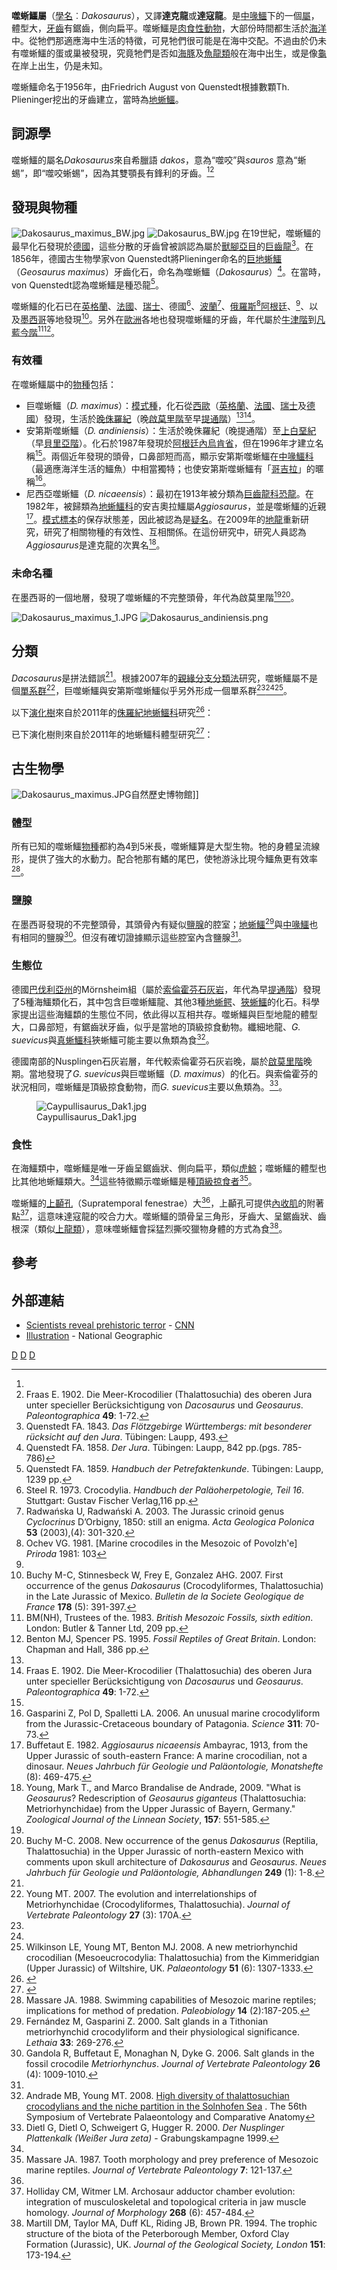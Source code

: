 {{Otheruses|subject=古生物的達克龍|other=[[樹脂|樹脂]]的達克龍|聚對苯二甲酸乙二酯}}
{{Automatic Taxobox
| taxon = Dakosaurus
| status = fossil
| fossil_range = {{Fossil range|157|137}}
| image = Dakosaurus2.jpg
| image_caption = 巨噬蜥鱷自海面躍起，企圖獵食兩隻[[翼龍類|翼龍類]]
| authority = [[Friedrich_August_von_Quenstedt|von Quenstedt]], 1856<ref name="Quenstedt, 1856">Quenstedt FA. 1856. ''Sonst und Jetzt: Populäre Vortäge über Geologie''. Tübingen: Laupp, 131.</ref>
| type_species = '''巨噬蜥鱷<br>''Dakosaurus maximus'''''
| type_species_authority = (Plieninger, 1846)
| subdivision_ranks = [[種|種]]
| subdivision =
*'''巨噬蜥鱷 ''D. maximus''''' <br><small>(Plieninger, 1846<ref name="Plieninger , 1846">Plieninger T. 1846. Prof. Dr. Th. Plieninger hielt nachstehenden vortrag über ein neues Sauriergenus und die Einreihung der Saurier mit flachen, schneidenden Zähnen in eine Familie. Pp. 148-154 in: ''Zweite Generalversammlung am 1. Mai 1846 zu Tübingen''. ''Württembergische naturwissenschaftliche Jahreshefte'' '''2''': 129-183.</ref>) von Quenstedt, 1856<ref name="Quenstedt, 1856"/></small>
*'''安第斯噬蜥鱷 ''D. andiniensis''''' <br><small>Vignaud & Gasparini, 1996<ref name="Vignaud & Gasparini, 1996">Vignaud P, Gasparini ZB. 1996. New ''Dakosaurus'' (Crocodylomorpha, Thalattosuchia) from the Upper Jurassic of Argentina. ''Comptes Rendus de l'Académie des Sciences, Paris, 2'' '''322''': 245-250.</ref></small>
*'''尼西亞噬蜥鱷 ''D. nicaeensis''''' <br><small>Ambayrac, 1913<ref name="Young&Andrade2009"/></small>

|synonyms =
*'''''Aggiosaurus''''' <small> Ambayrac, 1913</small>
*'''''Dacosaurus''''' <small> Sauvage, 1873 <ref name="Sauvage, 1873">Sauvage HE. 1873. Notes sur les reptiles, fossiles. ''Bulletin de la Société Géologiques de France, série 3'': 365-384.</ref></small>
}}

'''噬蜥鱷屬'''（[[學名|學名]]︰''Dakosaurus''），又譯'''達克龍'''或'''達寇龍'''。是[[地蜥鱷科|中喙鱷]]下的一個[[屬|屬]]，體型大，[[牙齒|牙齒]]有鋸齒，側向扁平。噬蜥鱷是[[肉食性|肉食性]][[動物|動物]]，大部份時間都生活於[[海洋|海洋]]中。從牠們那適應海中生活的特徵，可見牠們很可能是在海中交配。不過由於仍未有噬蜥鱷的蛋或巢被發現，究竟牠們是否如[[海豚|海豚]]及[[魚龍類|魚龍類]]般在海中出生，或是像[[龜|龜]]在岸上出生，仍是未知。

噬蜥鱷命名于1956年，由Friedrich August von Quenstedt根據數顆Th. Plieninger挖出的牙齒建立，當時為[[地龍_(爬蟲類)|地蜥鱷]]。

== 詞源學 ==
噬蜥鱷的屬名''Dakosaurus''來自希臘語 ''dakos''，意為“噬咬”與''sauros'' 意為“蜥蜴”，即“噬咬蜥蜴”，因為其雙顎長有鋒利的牙齒。<ref name="Steel, 1973"/><ref name="Fraas, 1902">Fraas E. 1902. Die Meer-Krocodilier (Thalattosuchia) des oberen Jura unter specieller Berücksichtigung von ''Dacosaurus'' und ''Geosaurus''. ''Paleontographica'' '''49''': 1-72.</ref> 

== 發現與物種 ==
[[File:Dakosaurus_maximus_BW.jpg|thumb]] 
[[File:Dakosaurus_BW.jpg|thumb]] 
在19世紀，噬蜥鱷的最早化石發現於[[德國|德國]]，這些分散的牙齒曾被誤認為屬於[[獸腳亞目|獸腳亞目]]的[[斑龍|巨齒龍]]<ref name="Quenstedt, 1843">Quenstedt FA. 1843. ''Das Flötzgebirge Württembergs: mit besonderer rücksicht auf den Jura''. Tübingen: Laupp, 493.</ref>。在1856年，德國古生物學家von Quenstedt將Plieninger命名的[[地龍|巨地蜥鱷]]（''Geosaurus maximus''）牙齒化石，命名為噬蜥鱷（''Dakosaurus''）<ref name="Quenstedt, 1858">Quenstedt FA. 1858. ''Der Jura''. Tübingen: Laupp, 842 pp.(pgs. 785-786)</ref>。在當時，von Quenstedt認為噬蜥鱷是種恐龍<ref name="Quenstedt, 1859">Quenstedt FA. 1859. ''Handbuch der Petrefaktenkunde''. Tübingen: Laupp, 1239 pp.</ref>。

噬蜥鱷的化石已在[[英格蘭|英格蘭]]、[[法國|法國]]、[[瑞士|瑞士]]、德國<ref name="Steel, 1973">Steel R. 1973. Crocodylia. ''Handbuch der Paläoherpetologie, Teil 16''. Stuttgart: Gustav Fischer Verlag,116 pp.</ref>、[[波蘭|波蘭]]<ref name="Radwańska & Radwański, 2003">Radwańska U, Radwański A. 2003. The Jurassic crinoid genus ''Cyclocrinus'' D’Orbigny, 1850: still an enigma. ''Acta Geologica Polonica'' '''53''' (2003),(4): 301-320.</ref>、[[俄羅斯|俄羅斯]]<ref name="Ochev, 1981">Ochev VG. 1981. [Marine crocodiles in the Mesozoic of Povolzh'e] ''Priroda'' 1981: 103</ref>[[阿根廷|阿根廷]]、<ref name="Vignaud & Gasparini, 1996"/>、以及[[墨西哥|墨西哥]]等地發現<ref name="Buchy''et al''., 2007">Buchy M-C, Stinnesbeck W, Frey E, Gonzalez AHG. 2007. First occurrence of the genus ''Dakosaurus'' (Crocodyliformes, Thalattosuchia) in the Late Jurassic of Mexico. ''Bulletin de la Societe Geologique de France'' '''178''' (5): 391-397.</ref>。另外在[[歐洲|歐洲]]各地也發現噬蜥鱷的牙齒，年代屬於[[牛津階|牛津階]]到[[凡藍今階|凡藍今階]]<ref name="BM(NH), 1993">BM(NH), Trustees of the. 1983. ''British Mesozoic Fossils, sixth edition''. London: Butler & Tanner Ltd, 209 pp.</ref><ref name="Benton & Spence, 1995">Benton MJ, Spencer PS. 1995. ''Fossil Reptiles of Great Britain''. London: Chapman and Hall, 386 pp.</ref>。

=== 有效種 ===
在噬蜥鱷屬中的[[物種|物種]]包括：
*巨噬蜥鱷（''D. maximus''）：[[模式種|模式種]]，化石從[[西歐|西歐]]（[[英格蘭|英格蘭]]、[[法國|法國]]、[[瑞士|瑞士]]及[[德國|德國]]）發現，生活於[[侏羅紀|晚侏羅紀]]（晚[[啟莫里階|啟莫里階]]至早[[提通階|提通階]]）<ref name="Steel, 1973"/><ref name="Fraas, 1902">Fraas E. 1902. Die Meer-Krocodilier (Thalattosuchia) des oberen Jura unter specieller Berücksichtigung von ''Dacosaurus'' und ''Geosaurus''. ''Paleontographica'' '''49''': 1-72.</ref>。
*安第斯噬蜥鱷（''D. andiniensis''）：生活於晚侏羅紀（晚提通階）至[[上白堊紀|上白堊紀]]（早[[貝里亞階|貝里亞階]]）。化石於1987年發現於[[阿根廷|阿根廷]][[內烏肯省|內烏肯省]]，但在1996年才建立名稱<ref name="Vignaud & Gasparini, 1996"/>。兩個近年發現的頭骨，口鼻部短而高，顯示安第斯噬蜥鱷在[[地蜥鱷科|中喙鱷科]]（最適應海洋生活的鱷魚）中相當獨特；也使安第斯噬蜥鱷有「[[哥吉拉|哥吉拉]]」的暱稱<ref name="Gasparini''et al''., 2006">Gasparini Z, Pol D, Spalletti LA. 2006. An unusual marine crocodyliform from the Jurassic-Cretaceous boundary of Patagonia. ''Science'' '''311''': 70-73.</ref>。
*尼西亞噬蜥鱷（''D. nicaeensis''）：最初在1913年被分類為[[斑龍科|巨齒龍科]][[恐龍|恐龍]]。在1982年，被歸類為[[地蜥鱷科|地蜥鱷科]]的安吉奧拉鱷屬''Aggiosaurus''，並是噬蜥鱷的近親<ref name="Buffetaut, 1982">Buffetaut E. 1982. ''Aggiosaurus nicaeensis'' Ambayrac, 1913, from the Upper Jurassic of south-eastern France: A marine crocodilian, not a dinosaur. ''Neues Jahrbuch für Geologie und Paläontologie, Monatshefte'' (8): 469-475.</ref>。[[模式標本|模式標本]]的保存狀態差，因此被認為是[[疑名|疑名]]。在2009年的[[地龍_(爬蟲類)|地龍]]重新研究，研究了相關物種的有效性、互相關係。在這份研究中，研究人員認為''Aggiosaurus''是達克龍的次異名<ref name="Young&Andrade2009">Young, Mark T., and Marco Brandalise de Andrade, 2009. "What is ''Geosaurus''? Redescription of ''Geosaurus giganteus'' (Thalattosuchia: Metriorhynchidae) from the Upper Jurassic of Bayern, Germany." ''Zoological Journal of the Linnean Society'', '''157''': 551-585.</ref>。

=== 未命名種 ===
在墨西哥的一個地層，發現了噬蜥鱷的不完整頭骨，年代為啟莫里階<ref name="Buchy''et al''., 2007"/><ref name="Buchy, 2008">Buchy M-C. 2008. New occurrence of the genus ''Dakosaurus'' (Reptilia, Thalattosuchia) in the Upper Jurassic of north-eastern Mexico with comments upon skull architecture of ''Dakosaurus'' and ''Geosaurus''. ''Neues Jahrbuch für Geologie und Paläontologie, Abhandlungen'' '''249''' (1): 1-8.</ref>。

[[File:Dakosaurus_maximus_1.JPG|thumb]]
[[File:Dakosaurus_andiniensis.png|thumb]]

== 分類 ==
''Dacosaurus''是拼法錯誤<ref name="Sauvage, 1873"/>。根據2007年的[[親緣分支分類法|親緣分支分類法]]研究，噬蜥鱷屬不是個[[單系群|單系群]]<ref name="Young, 2007">Young MT. 2007. The evolution and interrelationships of Metriorhynchidae (Crocodyliformes, Thalattosuchia). ''Journal of Vertebrate Paleontology'' '''27''' (3): 170A.</ref>，巨噬蜥鱷與安第斯噬蜥鱷似乎另外形成一個單系群<ref name="Gasparini''et al''., 2006"/><ref name="Young, 2007"/><ref name="Wilkinson et al., 2008">Wilkinson LE, Young MT, Benton MJ. 2008. A new metriorhynchid crocodilian (Mesoeucrocodylia: Thalattosuchia) from the Kimmeridgian (Upper Jurassic) of Wiltshire, UK. ''Palaeontology'' '''51''' (6): 1307-1333.</ref>。

以下[[演化樹|演化樹]]來自於2011年的[[侏羅紀|侏羅紀]][[地蜥鱷科|地蜥鱷科]]研究<ref name=Neptunidraco>{{cite journal |year=2011 |title=The oldest known metriorhynchid crocodylian from the Middle Jurassic of North-eastern Italy: ''Neptunidraco ammoniticus'' gen. et sp. nov |url= |journal=Gondwana Research |volume=19 |issue=2 |pages=550–565 |doi=10.1016/j.gr.2010.07.007|author=Andrea Cau; Federico Fanti}}</ref>：

{{clade| style=font-size:100%;line-height:100%
|1={{clade
   |1=[[墨西哥|墨西哥]]的未命名標本
   |2={{clade
      |1=曼氏近鱷 ''Plesiosuchus manselii''
      |label1='''噬蜥鱷''' 
      |2={{clade
         |1=安地噬蜥鱷 ''D. andiniensis''
         |2=巨噬蜥鱷 ''D. maximus'' }} }} }} }}

已下演化樹則來自於2011年的地蜥鱷科體型研究<ref name=newstudy>{{cite journal |year=2011 |title=Body size estimation and evolution in metriorhynchid crocodylomorphs: implications for species diversification and niche partitioning |url=http://onlinelibrary.wiley.com/doi/10.1111/j.1096-3642.2011.00734.x/suppinfo |journal=Zoological Journal of the Linnean Society |volume=163 |issue=4 |pages=1199–1216 |doi=10.1111/j.1096-3642.2011.00734.x |author=Mark T. Young, Mark A. Bell, Marco Brandalise de Andrade and Stephen L. Brusatte |access-date=2012-03-22 |archive-date=2017-12-09 |archive-url=https://web.archive.org/web/20171209044242/http://onlinelibrary.wiley.com/doi/10.1111/j.1096-3642.2011.00734.x/suppinfo |dead-url=no }}</ref>：

{{clade| style=font-size:100%;line-height:100%
|1={{clade
   |1=曼氏近鱷 ''Plesiosuchus manselii''
   |2={{clade
   |label1='''噬蜥鱷''' 
      |1=墨西哥的未命名標本
      |2={{clade
         |1=安地噬蜥鱷 ''D. andiniensis''
         |2=巨噬蜥鱷 ''D. maximus'' }} }} }} }}

== 古生物學 ==
[[File:Dakosaurus_maximus.JPG|thumb]]自然歷史博物館]] 
=== 體型 ===
所有已知的噬蜥鱷[[物種|物種]]都約為4到5米長，噬蜥鱷算是大型生物。牠的身體呈流線形，提供了強大的水動力。配合牠那有鰭的尾巴，使牠游泳比現今鱷魚更有效率<ref name="Massare, 1988">Massare JA. 1988. Swimming capabilities of Mesozoic marine reptiles; implications for method of predation. ''Paleobiology'' '''14''' (2):187-205.</ref>。

=== 鹽腺 ===
在墨西哥發現的不完整頭骨，其頭骨內有疑似[[鹽腺|鹽腺]]的腔室；[[地龍_(爬蟲類)|地蜥鱷]]<ref name="Fernández & Gasparini, 2000">Fernández M, Gasparini Z. 2000. Salt glands in a Tithonian metriorhynchid crocodyliform and their physiological significance. ''Lethaia'' '''33''': 269-276.</ref>與[[地蜥鱷|中喙鱷]]也有相同的鹽腺<ref name="Gandola et al., 2006">Gandola R, Buffetaut E, Monaghan N, Dyke G. 2006. Salt glands in the fossil crocodile ''Metriorhynchus''. ''Journal of Vertebrate Paleontology'' '''26''' (4): 1009-1010.</ref>。但沒有確切證據顯示這些腔室內含鹽腺<ref name="Buchy''et al''., 2007"/>。

=== 生態位 ===
德國[[巴伐利亞州|巴伐利亞州]]的Mörnsheim組（屬於[[索倫霍芬石灰岩|索倫霍芬石灰岩]]，年代為早[[提通階|提通階]]）發現了5種海鱷類化石，其中包含巨噬蜥鱷龍、其他3種[[地蜥鳄|地蜥鳄]]、[[狹蜥鱷|狹蜥鱷]]的化石。科學家提出這些海鱷纇的生態位不同，依此得以互相共存。噬蜥鱷與巨型地龍的體型大，口鼻部短，有鋸齒狀牙齒，似乎是當地的頂級掠食動物。纖細地龍、''G. suevicus''與[[真蜥鱷科|真蜥鱷科]]狹蜥鱷可能主要以魚類為食<ref name="Andrade & Young, 2008">Andrade MB, Young MT. 2008. [http://www.svpca.org/general/pages/abstractPage.php?i=1378&r=talksAndPosters.php&y=2008  High diversity of thalattosuchian crocodylians and the niche partition in the Solnhofen Sea] {{Wayback|url=http://www.svpca.org/general/pages/abstractPage.php?i=1378&r=talksAndPosters.php&y=2008 |date=20110628195301 }}. The 56th Symposium of Vertebrate Palaeontology and Comparative Anatomy</ref>。

德國南部的Nusplingen石灰岩層，年代較索倫霍芬石灰岩晚，屬於[[啟莫里階|啟莫里階]]晚期。當地發現了''G. suevicus''與巨噬蜥鱷（''D. maximus''）的化石。與索倫霍芬的狀況相同，噬蜥鱷是頂級掠食動物，而''G. suevicus''主要以魚類為。<ref name="Dietl et al., 2000">Dietl G, Dietl O, Schweigert G, Hugger R. 2000. ''Der Nusplinger Plattenkalk (Weißer Jura zeta)'' - Grabungskampagne 1999.</ref>。

[[File:Caypullisaurus_Dak1.jpg|thumb]]

=== 食性 ===
在海鱷類中，噬蜥鱷是唯一牙齒呈鋸齒狀、側向扁平，類似[[虎鯨|虎鯨]]；噬蜥鱷的體型也比其他地蜥鱷類大。<ref name="Gasparini''et al''., 2006"/>這些特徵顯示噬蜥鱷是種[[頂級掠食者|頂級掠食者]]<ref name="Massare, 1987">Massare JA. 1987. Tooth morphology and prey preference of Mesozoic marine reptiles. ''Journal of Vertebrate Paleontology'' '''7''': 121-137.</ref>。

噬蜥鱷的[[上顳孔|上顳孔]]（Supratemporal fenestrae）大<ref name="Fraas, 1902"/>，上顳孔可提供[[內收肌|內收肌]]的附著點<ref name="Holliday & Witmer, 2007">Holliday CM, Witmer LM. Archosaur adductor chamber evolution: integration of musculoskeletal and topological criteria in jaw muscle homology. ''Journal of Morphology'' '''268''' (6): 457-484.</ref>，這意味達寇龍的咬合力大。噬蜥鱷的頭骨呈三角形，牙齒大、呈鋸齒狀、齒根深（類似[[上龍類|上龍類]]），意味噬蜥鱷會採猛烈撕咬獵物身體的方式為食<ref name="Matill et al., 1994">Martill DM, Taylor MA, Duff KL, Riding JB, Brown PR. 1994. The trophic structure of the biota of the Peterborough Member, Oxford Clay Formation (Jurassic), UK. ''Journal of the Geological Society, London'' '''151''': 173-194.</ref>。

== 參考 ==
{{reflist}}

== 外部連結 ==
* [http://www.cnn.com/2005/TECH/science/11/10/godzilla.find Scientists reveal prehistoric terror]{{Wayback|url=http://www.cnn.com/2005/TECH/science/11/10/godzilla.find |date=20070127124518 }} - [[CNN|CNN]]
* [http://news.nationalgeographic.com/news/2005/11/photogalleries/godzilla/ Illustration]{{Wayback|url=http://news.nationalgeographic.com/news/2005/11/photogalleries/godzilla/ |date=20080212104949 }} - National Geographic
{{海鱷亞目}}
{{Taxonbar|from=Q18819}}

[[Category:海鱷亞目|D]]
[[Category:侏羅紀鱷形類|D]]
[[Category:白堊紀鱷形類|D]]